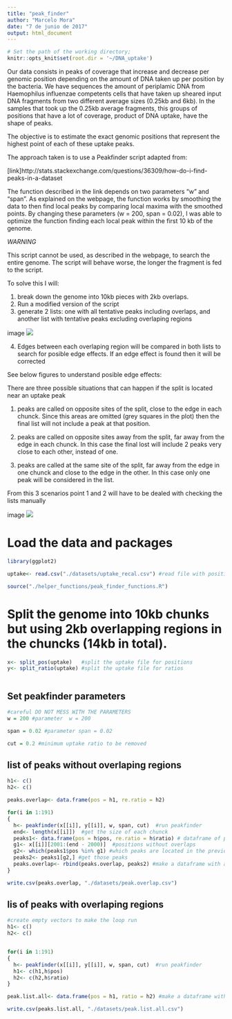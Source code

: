 ```yaml
---
title: "peak_finder"
author: "Marcelo Mora"
date: "7 de junio de 2017"
output: html_document
---
```



```r
# Set the path of the working directory; 
knitr::opts_knit$set(root.dir = '~/DNA_uptake')

```



Our data consists in peaks of coverage that increase and decrease per genomic position depending on the amount of DNA taken up per position by the bacteria. We have sequences the amount of periplamic DNA from Haemophilus influenzae competents cells that have taken up sheared input DNA fragments from two different average sizes (0.25kb and 6kb). In the samples that took up the 0.25kb average fragments, this groups of positions that have a lot of coverage, product of DNA uptake, have the shape of peaks.

The objective is to estimate the exact genomic positions that represent the highest point of each of these uptake peaks.

The approach taken is to use a Peakfinder script adapted from:

[link]http://stats.stackexchange.com/questions/36309/how-do-i-find-peaks-in-a-dataset

The function described in the link depends on two parameters "w" and "span".  As explained on the webpage, the function works by smoothing the data  to then find local peaks by comparing local maxima with the smoothed points. By changing these parameters (w = 200, span = 0.02), I was able to optimize the function finding each local peak within the first 10 kb of the genome. 

*WARNING*

This script cannot be used, as described in the webpage, to search the entire genome. The script will behave worse, the longer the fragment is fed to the script.

To solve this I will:

1. break down the genome into 10kb pieces with 2kb overlaps.
2. Run a modified version of the script
3. generate 2 lists: one with all tentative peaks including overlaps, and another list with tentative peaks excluding overlaping regions 

image ![](C:/Users/marcelo/Dropbox/uptake/task_list_marcelo/peak_finder/peak_finder_post/overlap2.png)

4. Edges between each overlaping region will be compared in both lists to search for posible edge effects. If an edge effect is found then it will be corrected

See below figures to understand posible edge effects:


There are three possible situations that can happen if the split is located near an uptake peak



1. peaks are called on opposite sites of the split, close to the edge in each chunck. Since this areas are omitted (grey squares in the plot) then the final list will not include a peak at that position.

2. peaks are called on opposite sites away from the split, far away from the edge in each chunck. In this case the final lost will include 2 peaks very close to each other, instead of one. 

3. peaks are called at the same site of the split, far away from the edge in one chunck and close to the edge in the other. In this case only one peak will be considered in the list.

From this 3 scenarios point 1 and 2 will have to be dealed with checking the lists manually

image ![](C:/Users/marcelo/Dropbox/uptake/task_list_marcelo//peak_finder/peak_finder_post/merge.png)


# Load the data and packages

```r

library(ggplot2)

uptake<- read.csv("./datasets/uptake_recal.csv") #read file with positions and ratios (created in Ve4_Josh_task.R)

source("./helper_functions/peak_finder_functions.R")


```


# Split the genome into 10kb chunks but using 2kb overlapping regions in the chuncks (14kb in total).

```r

x<- split_pos(uptake)   #split the uptake file for positions
y<- split_ratio(uptake) #split the uptake file for ratios



```

## Set peakfinder parameters

```r
#careful DO NOT MESS WITH THE PARAMETERS
w = 200 #parameter  w = 200

span = 0.02 #parameter span = 0.02

cut = 0.2 #minimum uptake ratio to be removed


```



## list of peaks without overlaping regions 

```r

h1<- c() 
h2<- c()

peaks.overlap<- data.frame(pos = h1, re.ratio = h2)

for(i in 1:191)
{
  h<- peakfinder(x[[i]], y[[i]], w, span, cut)  #run peakfinder 
  end<- length(x[[i]])  #get the size of each chunck
  peaks1<- data.frame(pos = h$pos, re.ratio = h$ratio) # dataframe of positions and ratios
  g1<- x[[i]][2001:(end - 2000)]  #positions without overlaps
  g2<- which(peaks1$pos %in% g1) #which peaks are located in the previous range of positions
  peaks2<- peaks1[g2,] #get those peaks
  peaks.overlap<- rbind(peaks.overlap, peaks2) #make a dataframe with all peaks excluding overlaps
}

write.csv(peaks.overlap, "./datasets/peak.overlap.csv")

```

## lis of peaks with overlaping regions

```r
#create empty vectors to make the loop run
h1<- c() 
h2<- c()


for(i in 1:191)
{
  h<- peakfinder(x[[i]], y[[i]], w, span, cut)  #run peakfinder 
  h1<- c(h1,h$pos)
  h2<- c(h2,h$ratio)  
}

peak.list.all<- data.frame(pos = h1, ratio = h2) #make a dataframe with peaks position and ratio

write.csv(peaks.list.all, "./datasets/peak.list.all.csv")

```

